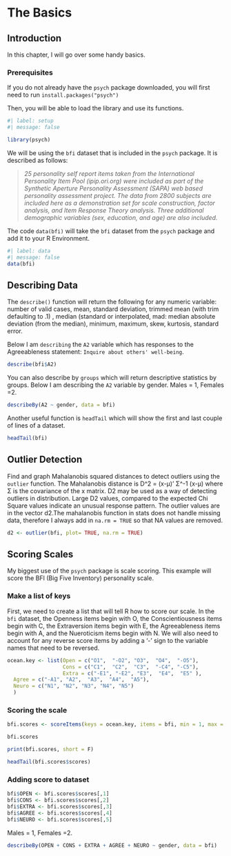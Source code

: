 # The Basics {#sec-basics}

## Introduction

In this chapter, I will go over some handy basics. 

### Prerequisites

If you do not already have the `psych` package downloaded, you will first need to run `install.packages("psych")`

Then, you will be able to load the library and use its functions.

```r
#| label: setup
#| message: false

library(psych)
```

We will be using the `bfi` dataset that is included in the `psych` package. It is described as follows:

> *25 personality self report items taken from the International Personality Item Pool (ipip.ori.org) were included as part of the Synthetic Aperture Personality Assessment (SAPA) web based personality assessment project. The data from 2800 subjects are included here as a demonstration set for scale construction, factor analysis, and Item Response Theory analysis. Three additional demographic variables (sex, education, and age) are also included.*

The code `data(bfi)` will take the `bfi` dataset from the `psych` package and add it to your R Environment.

```r
#| label: data
#| message: false
data(bfi)
```

## Describing Data {#sec-describe}

The `describe()` function will return the following for any numeric variable: number of valid cases, mean, standard deviation, trimmed mean (with trim defaulting to .1) , median (standard or interpolated, mad: median absolute deviation (from the median), minimum, maximum, skew, kurtosis, standard error.

Below I am `describing` the `A2` variable which has responses to the Agreeableness statement: `Inquire about others' well-being`.

```r
describe(bfi$A2)
```

You can also describe by `groups` which will return descriptive statistics by groups. Below I am describing the `A2` variable by gender. Males = 1, Females =2.

```r
describeBy(A2 ~ gender, data = bfi)
```

Another useful function is `headTail` which will show the first and last couple of lines of a dataset.

```r
headTail(bfi)
```

## Outlier Detection {#sec-outliers}

Find and graph Mahalanobis squared distances to detect outliers using the `outlier` function. The Mahalanobis distance is D^2 = (x-μ)' Σ^-1 (x-μ) where Σ is the covariance of the x matrix. D2 may be used as a way of detecting outliers in distribution. Large D2 values, compared to the expected Chi Square values indicate an unusual response pattern. The outlier values are in the vector d2.The mahalanobis function in stats does not handle missing data, therefore I always add in `na.rm = TRUE` so that NA values are removed.

```r
d2 <- outlier(bfi, plot= TRUE, na.rm = TRUE)
```

## Scoring Scales {#sec-score}

My biggest use of the `psych` package is scale scoring. This example will score the BFI (Big Five Inventory) personality scale.

### Make a list of keys

First, we need to create a list that will tell R how to score our scale. In the `bfi` dataset, the Openness items begin with O, the Conscientiousness items begin with C, the Extraversion items begin with E, the Agreeableness items begin with A, and the Nueroticism items begin with N. We will also need to account for any reverse score items by adding a '-' sign to the variable names that need to be reversed.

```r
ocean.key <- list(Open = c("O1",  "-O2", "O3",  "O4",  "-O5"),
                  Cons = c("C1",  "C2",  "C3",  "-C4", "-C5"),
                  Extra = c("-E1", "-E2", "E3",  "E4",  "E5" ),
  Agree = c("-A1", "A2",  "A3",  "A4",  "A5"),
  Neuro = c("N1", "N2", "N3", "N4", "N5")
  )
```

### Scoring the scale

```r
bfi.scores <- scoreItems(keys = ocean.key, items = bfi, min = 1, max = 6)

bfi.scores
```

```r
print(bfi.scores, short = F)
```

```r
headTail(bfi.scores$scores) 
```

### Adding score to dataset

```r
bfi$OPEN <- bfi.scores$scores[,1]
bfi$CONS <- bfi.scores$scores[,2]
bfi$EXTRA <- bfi.scores$scores[,3]
bfi$AGREE <- bfi.scores$scores[,4]
bfi$NEURO <- bfi.scores$scores[,5]
```

Males = 1, Females =2.

```r
describeBy(OPEN + CONS + EXTRA + AGREE + NEURO ~ gender, data = bfi)
```

